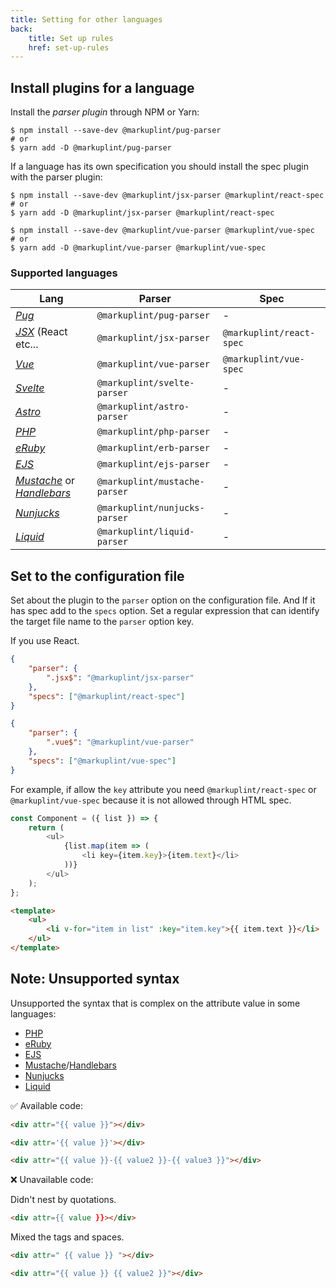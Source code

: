 ```yaml
---
title: Setting for other languages
back:
    title: Set up rules
    href: set-up-rules
---
```


## Install plugins for a language

Install the _parser plugin_ through NPM or Yarn:

```
$ npm install --save-dev @markuplint/pug-parser
# or
$ yarn add -D @markuplint/pug-parser
```

If a language has its own specification you should install the spec plugin with the parser plugin:

```
$ npm install --save-dev @markuplint/jsx-parser @markuplint/react-spec
# or
$ yarn add -D @markuplint/jsx-parser @markuplint/react-spec
```

```
$ npm install --save-dev @markuplint/vue-parser @markuplint/vue-spec
# or
$ yarn add -D @markuplint/vue-parser @markuplint/vue-spec
```

### Supported languages

| Lang                                                                                   | Parser                        | Spec                     |
| -------------------------------------------------------------------------------------- | ----------------------------- | ------------------------ |
| [_Pug_](https://pugjs.org/)                                                            | `@markuplint/pug-parser`      | -                        |
| [_JSX_](https://reactjs.org/docs/introducing-jsx.html) (React etc...                   | `@markuplint/jsx-parser`      | `@markuplint/react-spec` |
| [_Vue_](https://vuejs.org/)                                                            | `@markuplint/vue-parser`      | `@markuplint/vue-spec`   |
| [_Svelte_](https://svelte.dev/)                                                        | `@markuplint/svelte-parser`   | -                        |
| [_Astro_](https://astro.build/)                                                        | `@markuplint/astro-parser`    | -                        |
| [_PHP_](https://www.php.net/)                                                          | `@markuplint/php-parser`      | -                        |
| [_eRuby_](https://docs.ruby-lang.org/ja/latest/class/ERB.html)                         | `@markuplint/erb-parser`      | -                        |
| [_EJS_](https://ejs.co/)                                                               | `@markuplint/ejs-parser`      | -                        |
| [_Mustache_](https://mustache.github.io/) or [_Handlebars_](https://handlebarsjs.com/) | `@markuplint/mustache-parser` | -                        |
| [_Nunjucks_](https://mozilla.github.io/nunjucks/)                                      | `@markuplint/nunjucks-parser` | -                        |
| [_Liquid_](https://liquidjs.com/)                                                      | `@markuplint/liquid-parser`   | -                        |

## Set to the configuration file

Set about the plugin to the `parser` option on the configuration file.
And If it has spec add to the `specs` option.
Set a regular expression that can identify the target file name to the `parser` option key.

If you use React.

```json
{
	"parser": {
		".jsx$": "@markuplint/jsx-parser"
	},
	"specs": ["@markuplint/react-spec"]
}
```

```json
{
	"parser": {
		".vue$": "@markuplint/vue-parser"
	},
	"specs": ["@markuplint/vue-spec"]
}
```

For example, if allow the `key` attribute you need `@markuplint/react-spec` or `@markuplint/vue-spec` because it is not allowed through HTML spec.

```js
const Component = ({ list }) => {
	return (
		<ul>
			{list.map(item => (
				<li key={item.key}>{item.text}</li>
			))}
		</ul>
	);
};
```

```html
<template>
	<ul>
		<li v-for="item in list" :key="item.key">{{ item.text }}</li>
	</ul>
</template>
```

## Note: Unsupported syntax

Unsupported the syntax that is complex on the attribute value in some languages:

-   [PHP](https://www.php.net/)
-   [eRuby](https://docs.ruby-lang.org/ja/latest/class/ERB.html)
-   [EJS](https://ejs.co/)
-   [Mustache](https://mustache.github.io/)/[Handlebars](https://handlebarsjs.com/)
-   [Nunjucks](https://mozilla.github.io/nunjucks/)
-   [Liquid](https://liquidjs.com/)

✅ Available code:

```html
<div attr="{{ value }}"></div>
```

<!-- prettier-ignore-start -->
```html
<div attr='{{ value }}'></div>
```
<!-- prettier-ignore-end -->

```html
<div attr="{{ value }}-{{ value2 }}-{{ value3 }}"></div>
```

❌ Unavailable code:

Didn't nest by quotations.

<!-- prettier-ignore-start -->
```html
<div attr={{ value }}></div>
```
<!-- prettier-ignore-end -->

Mixed the tags and spaces.

```html
<div attr=" {{ value }} "></div>
```

```html
<div attr="{{ value }} {{ value2 }}"></div>
```
